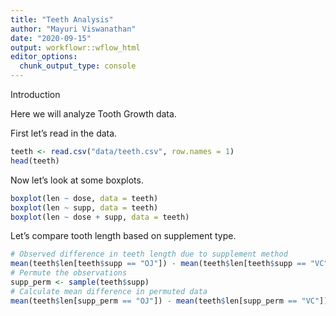 ---
title: "Teeth Analysis"
author: "Mayuri Viswanathan"
date: "2020-09-15"
output: workflowr::wflow_html
editor_options:
  chunk_output_type: console
---
Introduction

Here we will analyze Tooth Growth data.

First let's read in the data.
```{r import-teeth}
teeth <- read.csv("data/teeth.csv", row.names = 1)
head(teeth)
```

Now let's look at some boxplots.
```{r boxplots}
boxplot(len ~ dose, data = teeth)
boxplot(len ~ supp, data = teeth)
boxplot(len ~ dose + supp, data = teeth)
```

Let's compare tooth length based on supplement type.
```{r permute}
# Observed difference in teeth length due to supplement method
mean(teeth$len[teeth$supp == "OJ"]) - mean(teeth$len[teeth$supp == "VC"])
# Permute the observations
supp_perm <- sample(teeth$supp)
# Calculate mean difference in permuted data
mean(teeth$len[supp_perm == "OJ"]) - mean(teeth$len[supp_perm == "VC"])
```

